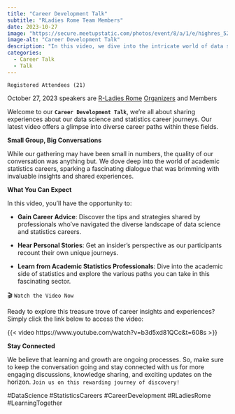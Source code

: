 ```yaml
---
title: "Career Development Talk"
subtitle: "RLadies Rome Team Members"
date: 2023-10-27
image: "https://secure.meetupstatic.com/photos/event/8/a/1/e/highres_524075358.webp"
image-alt: "Career Development Talk"
description: "In this video, we dive into the intricate world of data science career paths and explore the diverse experiences and insights shared by professionals in the field."
categories:
  - Career Talk
  - Talk
---
```

  

`Registered Attendees (21)`

October 27, 2023 speakers are [R-Ladies Rome](https://rladiesrome.quarto.pub/website) [Organizers](https://rladiesrome.quarto.pub/website/about.html) and Members



Welcome to our **`Career Development Talk`**, we're all about sharing experiences about our data science and statistics career journeys. Our latest video offers a glimpse into diverse career paths within these fields.

**Small Group, Big Conversations**

While our gathering may have been small in numbers, the quality of our conversation was anything but. We dove deep into the world of academic statistics careers, sparking a fascinating dialogue that was brimming with invaluable insights and shared experiences.

**What You Can Expect**

In this video, you'll have the opportunity to:

- **Gain Career Advice**: Discover the tips and strategies shared by professionals who've navigated the diverse landscape of data science and statistics careers.

- **Hear Personal Stories**: Get an insider's perspective as our participants recount their own unique journeys.

- **Learn from Academic Statistics Professionals**: Dive into the academic side of statistics and explore the various paths you can take in this fascinating sector.


🎬 `Watch the Video Now`

Ready to explore this treasure trove of career insights and experiences? Simply click the link below to access the video:

{{< video https://www.youtube.com/watch?v=b3d5xd81QCc&t=608s >}}

**Stay Connected**

We believe that learning and growth are ongoing processes. So, make sure to keep the conversation going and stay connected with us for more engaging discussions, knowledge sharing, and exciting updates on the horizon. `Join us on this rewarding journey of discovery!`

#DataScience #StatisticsCareers #CareerDevelopment #RLadiesRome #LearningTogether